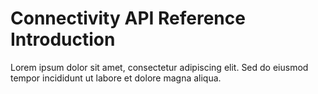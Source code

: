 # Connectivity API Reference Introduction

Lorem ipsum dolor sit amet, consectetur adipiscing elit. Sed do eiusmod tempor incididunt ut labore et dolore magna aliqua.
